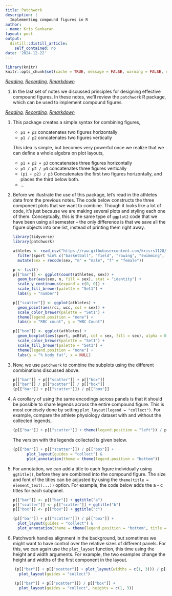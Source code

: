 ```yaml
---
title: Patchwork
description: |
  Implementing compound figures in R
author:
- name: Kris Sankaran
layout: post
output:
  distill::distill_article:
    self_contained: no
date: '2024-12-22'
---
```


```r
library(knitr)
knitr::opts_chunk$set(cache = TRUE, message = FALSE, warning = FALSE, echo = TRUE, fig.height = 5, retina = 4)
```

  _[Reading](https://clauswilke.com/dataviz/multi-panel-figures.html), [Recording](https://mediaspace.wisc.edu/media/Week%203%20%5B4%5D%20Patchwork/1_59ftmcdh),  [Rmarkdown](https://github.com/krisrs1128/stat436_notes/blob/main/notes/2024-12-27-week03-04.Rmd)_

1. In the last set of notes we discussed principles for designing effective
compound figures. In these notes, we'll review the `patchwork` R package, which
can be used to implement compound figures.
    
  _[Reading](https://clauswilke.com/dataviz/multi-panel-figures.html), [Recording](https://mediaspace.wisc.edu/media/Week%203%20%5B4%5D%20Patchwork/1_59ftmcdh),  [Rmarkdown](https://github.com/krisrs1128/stat436_notes/blob/main/notes/2024-12-27-week03-04.Rmd)_


1. This package creates a simple syntax for combining figures,

    * `p1 + p2` concatenates two figures horizontally
    * `p1 / p2` concatenates two figures vertically
    
    This idea is simple, but becomes very powerful once we realize that we can
    define a whole algebra on plot layouts,
    
    * `p1 + p2 + p3` concatenates three figures horizontally
    * `p1 / p2 / p3` concatenates three figures vertically
    * `(p1 + p2) / p3` Concatenates the first two figures horizontally, and places the third below both.
    * ...

1. Before we illustrate the use of this package, let's read in the athletes data
from the previous notes. The code below constructs the three component plots
that we want to combine. Though it looks like a lot of code, it's just because
we are making several plots and styling each one of them. Conceptually, this is
the same type of `ggplot2` code that we have been using all semester -- the only
difference is that we save all the figure objects into one list, instead of
printing them right away.
    
    ```r
    library(tidyverse)
    library(patchwork)
    
    athletes <- read_csv("https://raw.githubusercontent.com/krisrs1128/stat436_s23/main/data/athletes.csv") %>%
      filter(sport %in% c("basketball", "field", "rowing", "swimming", "tennis", "track (400m)")) %>%
      mutate(sex = recode(sex, "m" = "male", "f" = "female"))
    
    p <- list()
    p[["bar"]] <- ggplot(count(athletes, sex)) +
      geom_bar(aes(sex, n, fill = sex), stat = "identity") +
      scale_y_continuous(expand = c(0, 0)) +
      scale_fill_brewer(palette = "Set1") +
      labs(y = "number")
    
    p[["scatter"]] <- ggplot(athletes) +
      geom_point(aes(rcc, wcc, col = sex)) +
      scale_color_brewer(palette = "Set1") +
      theme(legend.position = "none") +
      labs(x = "RBC count", y = "WBC Count")
    
    p[["box"]] <- ggplot(athletes) +
      geom_boxplot(aes(sport, pcBfat, col = sex, fill = sex), alpha = 0.5) +
      scale_color_brewer(palette = "Set1") +
      scale_fill_brewer(palette = "Set1") +
      theme(legend.position = "none") +
      labs(y = "% body fat", x = NULL)
    ```
  
1. Now, we use `patchwork` to combine the subplots using the different
combinations discussed above.
    
    ```r
    p[["bar"]] + p[["scatter"]] + p[["box"]]
    p[["bar"]] / p[["scatter"]] / p[["box"]]
    (p[["bar"]] + p[["scatter"]]) / p[["box"]]
    ```

1. A corollary of using the same encodings across panels is that it should be
possible to share legends across the entire compound figure. This is most
concisely done by setting `plot_layout(legend = "collect")`. For example,
compare the athlete physiology dataset with and without the collected legends,
    
    ```r
    (p[["bar"]] + p[["scatter"]] + theme(legend.position = "left")) / p[["box"]] # turns legends back on
    ```

    The version with the legends collected is given below.

    ```r
    (p[["bar"]] + p[["scatter"]]) / p[["box"]] +
          plot_layout(guides = "collect") &
          plot_annotation(theme = theme(legend.position = "bottom"))
    ```
  
1. For annotation, we can add a title to each figure individually using
`ggtitle()`, before they are combined into the compound figure. The size and
font of the titles can be adjusted by using the `theme(title =
element_text(...))` option. For example, the code below adds the a - c titles
for each subpanel.
    
    ```r
    p[["bar"]] <- p[["bar"]] + ggtitle("a")
    p[["scatter"]] <- p[["scatter"]] + ggtitle("b")
    p[["box"]] <- p[["box"]] + ggtitle("c")
    
    (p[["bar"]] + p[["scatter"]]) / p[["box"]] +
      plot_layout(guides = "collect") &
      plot_annotation(theme = theme(legend.position = "bottom", title = element_text(size = 10)))
    ```
    
1. Patchwork handles alignment in the background, but sometimes we might want to
have control over the relative sizes of different panels. For this, we can again
use the `plot_layout` function, this time using the height and width arguments.
For example, the two examples change the height and widths of the first
component in the layout.

```r
    (p[["bar"]] + p[["scatter"]] + plot_layout(widths = c(1, 3))) / p[["box"]] +
      plot_layout(guides = "collect")

    (p[["bar"]] + p[["scatter"]]) / p[["box"]] +
      plot_layout(guides = "collect", heights = c(1, 3))
```

